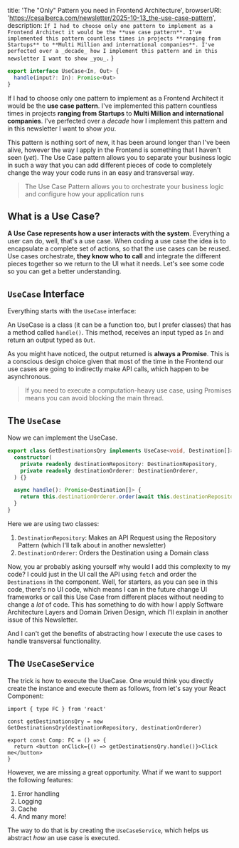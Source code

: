   title: 'The "Only" Pattern you need in Frontend Architecture',
  browserURl: 'https://cesalberca.com/newsletter/2025-10-13_the-use-case-pattern',
  description: `If I had to choose only one pattern to implement as a Frontend Architect it would be the **use case pattern**. I've implemented this pattern countless times in projects **ranging from Startups** to **Multi Million and international companies**. I've perfected over a _decade_ how I implement this pattern and in this newsletter I want to show _you_.`
}

```typescript
export interface UseCase<In, Out> {
  handle(input?: In): Promise<Out>
}
```

If I had to choose only one pattern to implement as a Frontend Architect it would be the **use case pattern**. I've implemented this pattern countless times in projects **ranging from Startups** to **Multi Million and international companies**. I've perfected over a _decade_ how I implement this pattern and in this newsletter I want to show _you_.

This pattern is nothing sort of new, it has been around longer than I've been alive, however the way I apply in the Frontend is something that I haven't seen (_yet_). The Use Case pattern allows you to separate your business logic in such a way that you can add different pieces of code to completely change the way your code runs in an easy and transversal way.

> The Use Case Pattern allows you to orchestrate your business logic and configure how your application runs

## What is a Use Case?

**A Use Case represents how a user interacts with the system**. Everything a user can do, well, that's a use case. When coding a use case the idea is to encapsulate a complete set of actions, so that the use cases can be reused. Use cases orchestrate, **they know who to call** and integrate the different pieces together so we return to the UI what it needs. Let's see some code so you can get a better understanding.

## `UseCase` Interface

Everything starts with the `UseCase` interface:

An UseCase is a class (it can be a function too, but I prefer classes) that has a method called `handle()`. This method, receives an input typed as `In` and return an output typed as `Out`.

As you might have noticed, the output returned is **always a Promise**. This is a conscious design choice given that most of the time in the Frontend our use cases are going to indirectly make API calls, which happen to be asynchronous.

> If you need to execute a computation-heavy use case, using Promises means you can avoid blocking the main thread.

## The `UseCase`

Now we can implement the UseCase.

```typescript
export class GetDestinationsQry implements UseCase<void, Destination[]> {
  constructor(
    private readonly destinationRepository: DestinationRepository,
    private readonly destinationOrderer: DestinationOrderer,
  ) {}

  async handle(): Promise<Destination[]> {
    return this.destinationOrderer.order(await this.destinationRepository.findAll())
  }
}
```

Here we are using two classes:

1. `DestinationRepository`: Makes an API Request using the Repository Pattern (which I'll talk about in another newsletter)
2. `DestinationOrderer`: Orders the Destination using a Domain class

Now, you ar probably asking yourself why would I add this complexity to my code? I could just in the UI call the API using `fetch` and order the `Destinations` in the component. Well, for starters, as you can see in this code, there's no UI code, which means I can in the future change UI frameworks or call this Use Case from different places without needing to change a _lot_ of code. This has something to do with how I apply Software Architecture Layers and Domain Driven Design, which I'll explain in another issue of this Newsletter.

And I can't get the benefits of abstracting how I execute the use cases to handle transversal functionality.

## The `UseCaseService`

The trick is how to execute the UseCase. One would think you directly create the instance and execute them as follows, from let's say your React Component:

```tsx
import { type FC } from 'react'

const getDestinationsQry = new GetDestinationsQry(destinationRepository, destinationOrderer)

export const Comp: FC = () => {
  return <button onClick={() => getDestinationsQry.handle()}>Click me</button>
}
```

However, we are missing a great opportunity. What if we want to support the following features:

1. Error handling
2. Logging
3. Cache
4. And many more!

The way to do that is by creating the `UseCaseService`, which helps us abstract _how_ an use case is executed.
